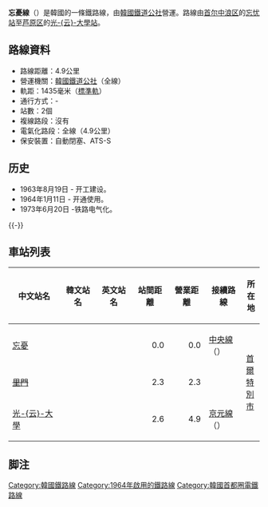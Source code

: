 {{NoteTA |G1=Railway |G2=Transport}}
{{unreferenced|time=2014-12-25T09:30:16+00:00}}
{{Infobox rail line
| box_width     = 22em
| color         = {{韓國鐵道路線色|KR}}
| name          = 忘憂線
| korean_name   = 망우선
| hanja_name    = 忘憂線
| korean_mr_name= Mang'u sŏn
| korean_rr_name= Mang'u seon
| image         = 
| caption       = 
| type          = 支線鐵道
| system        = 
| status        = 營運中
| start         = [[忘憂站|忘憂站]]
| end           = [[光云大學站|光-{云}-大學站]]
| stations      = 2
| routes        = 
| open          = 1964年1月11日
| owner         = [[國家鐵道公團|國家鐵道公團]]
| operator      = [[韓國鐵道公社|韓國鐵道公社]]
| linelength    = 4.9公里
| tracks        = [[單線鐵路|單線]]
| gauge         = 1,435毫米
| electrification = {{ubl|[[高架電車線|高架電纜]]|[[交流電|交流電]] 25,000 [[伏特|V]] 60 [[赫茲|Hz]]}}
| block_signal  = [[自動列車停止裝置|ATS]]
| website       = 
| map           = 
| map_state     = collapsed
}}

'''忘憂線'''（{{kor|諺=망우선|漢=忘憂線|羅=Mang'u seon|f=y}}）是韓國的一條鐵路線，由[[韓國鐵道公社|韓國鐵道公社]]營運。路線由[[首尔|首尔]][[中浪区|中浪区]]的[[忘忧站|忘忧站]]至[[芦原区|芦原区]]的[[光云大學站|光-{云}-大學站]]。

== 路線資料 ==
* 路線距離：4.9公里
* 營運機關：[[韓國鐵道公社|韓國鐵道公社]]（全線）
* 軌距：1435毫米（[[標準軌|標準軌]]）
* 通行方式：-
* 站數：2個
* 複線路段：沒有
* 電氣化路段：全線（4.9公里）
* 保安裝置：自動閉塞、ATS-S

==历史==
*1963年8月19日 - 开工建设。
*1964年1月11日 - 开通使用。
*1973年6月20日 -铁路电气化。

{{-}}
== 車站列表 ==
{| class="wikitable" style="text-align:center;"
|- style="border-bottom:solid 3px #8c8c8c;"
!中文站名
!韓文站名
!英文站名
!站間距離
!營業距離
!接續路線
!colspan="2"| 所在地
|-
|[[忘憂站|忘憂]]
|{{lang|ko|망우}}
|{{lang|en|Mangu}}
|align="right"|0.0
|align="right"|0.0
|[[中央線_(韓國)|中央線]]<br>（{{韓國都市鐵道|KR1}}）<br/>{{韓國都市鐵道|KR4}}
|rowspan="3" style="width: 1.2em;"| [[首爾特別市|首爾特別市]]
|style="width: 1.2em;"| [[中浪區|中浪區]]
|-
|<del>[[里門站|里門]]</del>
|<del>{{lang|ko|이문}}</del>
|<del>{{lang|en|Imun}}</del>
|align="right"|2.3
|align="right"|2.3
| 
|[[東大門區|東大門區]]
|-
|[[光云大學站|光-{云}-大學]]
|{{lang|ko|성북}}
|{{lang|en|Seongbuk}}
|align="right"|2.6
|align="right"|4.9
|[[京元線|京元線]]<br/>（{{韓國都市鐵道|SM1}}）
|[[蘆原區|蘆原區]]
|}

== 脚注 ==
{{reflist}}

{{京春線}}
{{首都圈电铁路线}}
{{韩国铁道公社路线}}
[[Category:韓國鐵路線|Category:韓國鐵路線]]
[[Category:1964年啟用的鐵路線|Category:1964年啟用的鐵路線]]
[[Category:韓國首都圈電鐵路線|Category:韓國首都圈電鐵路線]]